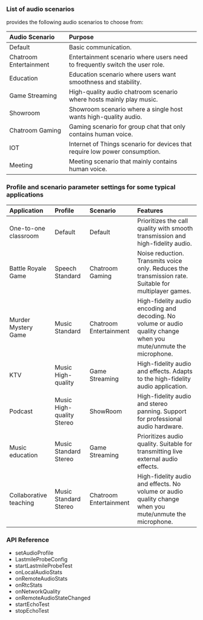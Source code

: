 <PlatformWrapper platform="android">

### List of audio scenarios

<Vpd k="SDK" /> provides the following audio scenarios to choose from:

|Audio Scenario |Purpose|
|:---|:---|
|Default | Basic communication.|
|Chatroom Entertainment |Entertainment scenario where users need to frequently switch the user role.|
|Education |Education scenario where users want smoothness and stability.|
|Game Streaming |High-quality audio chatroom scenario where hosts mainly play music.|
|Showroom |Showroom scenario where a single host wants high-quality audio.|
|Chatroom Gaming |Gaming scenario for group chat that only contains human voice.|
|IOT |Internet of Things scenario for devices that require low power consumption.|
|Meeting |Meeting scenario that mainly contains human voice.|

### Profile and scenario parameter settings for some typical applications

|Application |Profile |Scenario |Features|
|:---|:---|:---|:---|
|One-to-one classroom |Default |Default | Prioritizes the call quality with smooth transmission and high-fidelity audio.|
|Battle Royale Game	|Speech Standard |Chatroom Gaming |Noise reduction. Transmits voice only. Reduces the transmission rate. Suitable for multiplayer games.|
|Murder Mystery Game |Music Standard |Chatroom Entertainment |High-fidelity audio encoding and decoding. No volume or audio quality change when you mute/unmute the microphone.|
|KTV |Music High-quality |Game Streaming |High-fidelity audio and effects. Adapts to the high-fidelity audio application.|
|Podcast |Music High-quality Stereo |ShowRoom |High-fidelity audio and stereo panning. Support for professional audio hardware.|
|Music education |Music Standard Stereo |Game Streaming |Prioritizes audio quality. Suitable for transmitting live external audio effects.|
|Collaborative teaching	|Music Standard Stereo |Chatroom Entertainment |High-fidelity audio and effects. No volume or audio quality change when you mute/unmute the microphone.|

### API Reference

- <Link to="{{global.API_REF_ANDROID_ROOT_VOICE_SDK}}/class_irtcengine.html#api_setaudioprofile">setAudioProfile</Link>

- <Link to="{{global.API_REF_ANDROID_ROOT_VOICE_SDK}}/rtc_api_data_type.html#class_lastmileprobeconfig">LastmileProbeConfig</Link>

- <Link to="{{global.API_REF_ANDROID_ROOT_VOICE_SDK}}/class_irtcengine.html#api_startlastmileprobetest">startLastmileProbeTest</Link>

- <Link to="{{global.API_REF_ANDROID_ROOT_VOICE_SDK}}/class_irtcengineeventhandler.html#callback_onlocalaudiostats">onLocalAudioStats</Link>

- <Link to="{{global.API_REF_ANDROID_ROOT_VOICE_SDK}}/class_irtcengineeventhandler.html#callback_onremoteaudiostats">onRemoteAudioStats</Link>

- <Link to="{{global.API_REF_ANDROID_ROOT_VOICE_SDK}}/class_irtcengineeventhandler.html#callback_onrtcstats">onRtcStats</Link>

- <Link to="{{global.API_REF_ANDROID_ROOT_VOICE_SDK}}/class_irtcengineeventhandler.html#callback_onnetworkquality">onNetworkQuality</Link>

- <Link to="{{global.API_REF_ANDROID_ROOT_VOICE_SDK}}/class_irtcengineeventhandler.html#callback_onremoteaudiostatechanged">onRemoteAudioStateChanged</Link>

- <Link to="{{global.API_REF_ANDROID_ROOT_VOICE_SDK}}/class_irtcengine.html#api_startechotest3">startEchoTest</Link>

- <Link to="{{global.API_REF_ANDROID_ROOT_VOICE_SDK}}/class_irtcengine.html#api_stopechotest">stopEchoTest</Link>

</PlatformWrapper>
